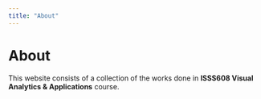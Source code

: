 ```yaml
---
title: "About"
---
```


# About

This website consists of a collection of the works done in **ISSS608 Visual Analytics & Applications** course.
